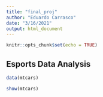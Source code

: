 ```yaml
---
title: "final_proj"
author: "Eduardo Carrasco"
date: "3/16/2021"
output: html_document
---
```


```r
knitr::opts_chunk$set(echo = TRUE)
```

## Esports Data Analysis

```r
data(mtcars)

show(mtcars)

```

